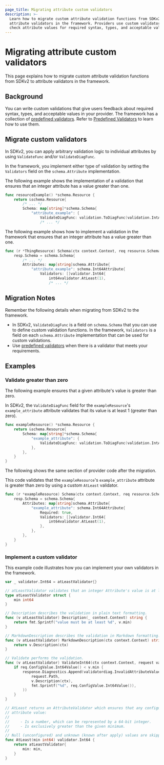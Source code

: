 ```yaml
---
page_title: Migrating attribute custom validators
description: >-
  Learn how to migrate custom attribute validation functions from SDKv2 to
  attribute validators in the framework. Providers use custom validators to
  check attribute values for required syntax, types, and acceptable values.
---
```


# Migrating attribute custom validators

This page explains how to migrate custom attribute validation functions from
SDKv2 to attribute validators in the framework.

## Background

You can write custom validations that give users feedback about required syntax,
types, and acceptable values in your provider. The framework has a collection of
[predefined
validators](https://github.com/hashicorp/terraform-plugin-framework-validators).
Refer to [Predefined
Validators](/terraform/plugin/framework/migrating/attributes-blocks/validators-predefined)
to learn how to use them.

## Migrate custom validators

In SDKv2, you can apply arbitrary validation logic to individual attributes by
using `ValidateFunc` and/or `ValidateDiagFunc`.

In the framework, you implement either type of validation by setting the
`Validators` field on the `schema.Attribute` implementation.

The following example shows the implementation of a validation that ensures that
an integer attribute has a value greater than one.

<CodeBlockConfig filename="SDKv2">

```go
func resourceExample() *schema.Resource {
    return &schema.Resource{
        /* ... */
        Schema: map[string]*schema.Schema{
            "attribute_example": {
                ValidateDiagFunc: validation.ToDiagFunc(validation.IntAtLeast(1)),
                /* ... */
```

</CodeBlockConfig>

The following example shows how to implement a validation in the framework that
ensures that an integer attribute has a value greater than one.

<CodeBlockConfig filename="Framework">

```go
func (r *ThingResource) Schema(ctx context.Context, req resource.SchemaRequest, resp *resource.SchemaResponse) {
    resp.Schema = schema.Schema{
        /* ... */
        Attributes: map[string]schema.Attribute{
            "attribute_example": schema.Int64Attribute{
                Validators: []validator.Int64{
                    int64validator.AtLeast(1),
                    /* ... */
```

</CodeBlockConfig>

## Migration Notes

Remember the following details when migrating from SDKv2 to the framework.

- In SDKv2, `ValidateDiagFunc` is a field on `schema.Schema` that you can use to
  define custom validation functions. In the framework, `Validators` is a field
  on each `schema.Attribute` implementation that can be used for custom
  validations.
- Use [predefined
  validators](/terraform/plugin/framework/migrating/attributes-blocks/validators-predefined)
  when there is a validator that meets your requirements.

## Examples

### Validate greater than zero

The following example ensures that a given attribute's value is greater than
zero.

In SDKv2, the `ValidateDiagFunc` field for the `exampleResource`'s
`example_attribute` attribute validates that its value is at least 1 (greater
than zero).

<CodeBlockConfig filename="SDKv2">

```go
func exampleResource() *schema.Resource {
    return &schema.Resource{
        Schema: map[string]*schema.Schema{
            "example_attribute": {
                ValidateDiagFunc: validation.ToDiagFunc(validation.IntAtLeast(1)),
            },
        },
    }
}
```

</CodeBlockConfig>

The following shows the same section of provider code after the migration.

This code validates that the `exampleResource`'s `example_attribute` attribute
is greater than zero by using a custom `AtLeast` validator.

<CodeBlockConfig filename="Framework">

```go
func (r *exampleResource) Schema(ctx context.Context, req resource.SchemaRequest, resp *resource.SchemaResponse) {
    resp.Schema = schema.Schema{
        Attributes: map[string]schema.Attribute{
            "example_attribute": schema.Int64Attribute{
                Required: true,
                Validators: []validator.Int64{
                    int64validator.AtLeast(1),
                },
            },
        },
    }
}
```

</CodeBlockConfig>

### Implement a custom validator

This example code illustrates how you can implement your own validators in the
framework.

<CodeBlockConfig filename="Framework">

```go
var _ validator.Int64 = atLeastValidator{}

// atLeastValidator validates that an integer Attribute's value is at least a certain value.
type atLeastValidator struct {
    min int64
}

// Description describes the validation in plain text formatting.
func (v atLeastValidator) Description(_ context.Context) string {
    return fmt.Sprintf("value must be at least %d", v.min)
}

// MarkdownDescription describes the validation in Markdown formatting.
func (v atLeastValidator) MarkdownDescription(ctx context.Context) string {
    return v.Description(ctx)
}

// Validate performs the validation.
func (v atLeastValidator) ValidateInt64(ctx context.Context, request validator.Int64Request, response *validator.Int64Response) {
    if req.ConfigValue.Int64Value() < v.min {
        response.Diagnostics.Append(validatordiag.InvalidAttributeValueDiagnostic(
            request.Path,
            v.Description(ctx),
            fmt.Sprintf("%d", req.ConfigValue.Int64Value()),
        ))
    }
}

// AtLeast returns an AttributeValidator which ensures that any configured
// attribute value:
//
//     - Is a number, which can be represented by a 64-bit integer.
//     - Is exclusively greater than the given minimum.
//
// Null (unconfigured) and unknown (known after apply) values are skipped.
func AtLeast(min int64) validator.Int64 {
    return atLeastValidator{
        min: min,
    }
}
```

</CodeBlockConfig>
